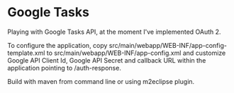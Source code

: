 = Google Tasks =

Playing with Google Tasks API, at the moment I've implemented OAuth 2.

To configure the application, copy src/main/webapp/WEB-INF/app-config-template.xml
to src/main/webapp/WEB-INF/app-config.xml and customize Google API Client Id,
Google API Secret and callback URL within the application pointing to
<app-context>/auth-response.

Build with maven from command line or using m2eclipse plugin.

